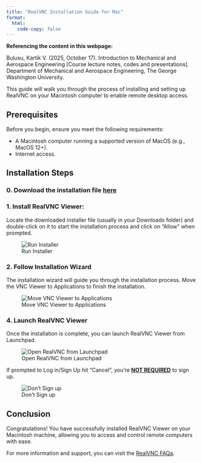 ```yaml
---
title: "RealVNC Installation Guide for Mac"
format: 
  html:
    code-copy: false
---
```


<html>
<head>
    <style>
        body {
            -webkit-user-select: none; /* Safari */
            -moz-user-select: none; /* Firefox */
            -ms-user-select: none; /* IE10+/Edge */
            user-select: none; /* Standard */
        }
    </style>
</head>
<body>

:::{.callout-important}
**Referencing the content in this webpage:**

Bulusu, Kartik V. (2025, October 17). Introduction to Mechanical and Aerospace Engineering [Course lecture notes, codes and presentations]. Department of Mechanical and Aerospace Engineering, The George Washington University.
:::

<!-- # RealVNC Installation Guide for Mac -->

This guide will walk you through the process of installing and setting up RealVNC on your Macintosh computer to enable remote desktop access.

## Prerequisites

Before you begin, ensure you meet the following requirements:

- A Macintosh computer running a supported version of MacOS (e.g., MacOS 12+).
- Internet access.

## Installation Steps

<!-- ### 1. Download RealVNC Viewer

Visit the RealVNC Viewer download page at [https://www.realvnc.com/en/connect/download/combined/](https://www.realvnc.com/en/connect/download/combined/) and click on the "Download for macOS" button to download the installer.

![Downlaod RealVNC](images/screenshots/realvnc-mac/screenshot-1.png) -->

### 0. Download the installation file **[here](/Downloads/VNC-Viewer-7.12.1-MacOSX-universal.dmg)**

### 1. Install RealVNC Viewer:

Locate the downloaded installer file (usually in your Downloads folder) and double-click on it to start the installation process and click on "Allow" when prompted.

![Run Installer](screenshots/realvnc_macOS_2024/step_1.png)

<!-- ![Allow Installation](images/screenshots/realvnc-mac/screenshot-3.png) -->

### 2. Follow Installation Wizard

The installation wizard will guide you through the installation process. Move the VNC Viewer to Applications to finish the installation.
<!-- The installation wizard will guide you through the installation process. Click on "Customize installation" and "Deselect RealVNC Server" and hit "Install". -->

![Move VNC Viewer to Applications](/screenshots/realvnc_macOS_2024/step_2.png)

<!-- ![Customize Installation](images/screenshots/realvnc-mac/screenshot-4.png)

![Deselect RealVNC Server](images/screenshots/realvnc-mac/screenshot-5.png) -->

### 4. Launch RealVNC Viewer

Once the installation is complete, you can launch RealVNC Viewer from Launchpad. 

<!-- ![Open RealVNC using the launch button](images/screenshots/realvnc-mac/screenshot-6.png) -->

![Open RealVNC from Launchpad](screenshots/realvnc_macOS_2024/step_3.png)

If prompted to Log in/Sign Up hit "Cancel", you're **<u>NOT REQUIRED</u>** to sign up.

![Don't Sign up](images/screenshots/realvnc-mac/screenshot-7.png)

<!-- ![Establish a ] -->

## Conclusion

Congratulations! You have successfully installed RealVNC Viewer on your Macintosh machine, allowing you to access and control remote computers with ease.

For more information and support, you can visit the [RealVNC FAQa](https://www.realvnc.com/en/connect/download/viewer/?lai_vid=pXE00z561iP1&lai_sr=0-4&lai_sl=l&lai_p=1).
<!-- <br><br>
<footer>
  <p><small><small><small><small>This is a Quarto website. To learn more about Quarto websites visit <https://quarto.org/docs/websites>.<br>
  Author: Kartik Bulusu<br>
  Contact: <a href="mailto:bulusu@gwu.edu">bulusu</a><br>
  &copy; 2023 All rights reserved</small></small></small></small></p>
</footer> -->
